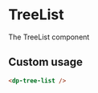 
<Meta
    title="Components/TreeList"
    component={DpTreeList}
/>

# TreeList

The TreeList component

## Custom usage

```html
<dp-tree-list />
```
